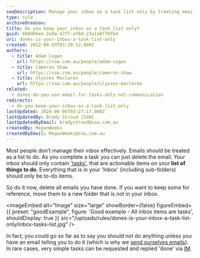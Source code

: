 ```yaml
---
seoDescription: Manage your inbox as a task list only by treating emails as actionable items and deleting completed tasks.
type: rule
archivedreason:
title: Do you keep your inbox as a task list only?
guid: 69dd06ee-2a9a-47ff-af6d-23a1a8ff8fb4
uri: dones-is-your-inbox-a-task-list-only
created: 2012-08-03T03:20:52.000Z
authors:
  - title: Adam Cogan
    url: https://ssw.com.au/people/adam-cogan
  - title: Cameron Shaw
    url: https://ssw.com.au/people/cameron-shaw
  - title: Ulysses Maclaren
    url: https://ssw.com.au/people/ulysses-maclaren
related:
  - dones-do-you-use-email-for-tasks-only-not-communication
redirects:
  - do-you-keep-your-inbox-as-a-task-list-only
lastUpdated: 2024-06-08T03:27:17.000Z
lastUpdatedBy: Brady Stroud [SSW]
lastUpdatedByEmail: bradystroud@ssw.com.au
createdBy: MeganWeeks
createdByEmail: MeganWeeks@ssw.com.au
---
```


Most people don’t manage their inbox effectively. Emails should be treated as a list to do. As you complete a task you can just delete the email.
Your inbox should only contain ['tasks'](/dones-do-you-use-email-for-tasks-only-not-communication), that are actionable items on your **list of things to do**. Everything that is in your 'Inbox' (including sub-folders) should only be to-do items.

So do it now, delete all emails you have done. If you want to keep some for reference, move them to a new folder that is not in your inbox.

<imageEmbed
  alt="Image"
  size="large"
  showBorder={false}
  figureEmbed={{
    preset: "goodExample",
    figure: 'Good example - All inbox items are tasks',
    shouldDisplay: true
  }}
  src="/uploads/rules/dones-is-your-inbox-a-task-list-only/inbox-tasks-list.jpg"
/>

In fact, you could go so far as to say you should not do anything unless you have an email telling you to do it (which is why we [send ourselves emails](/dones-do-you-send-yourself-emails)). In rare cases, very simple tasks can be requested and replied 'done' via [IM](/rules-to-better-im).
